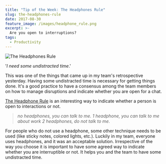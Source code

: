 ```yaml
---
title: "Tip of the Week: The Headphones Rule"
slug: the-headphones-rule
date: 2017-08-30
feature_image: /images/headphone_rule.png
excerpt: >-
  Are you open to interruptions?
tags:
  - Productivity
---
```

![The Headphones Rule](/images/headphone_rule.png)

'_I need some undistracted time_.'

This was one of the things that came up in my team's retrospective yesterday. Having some undistracted time is necessary for getting things done. It's a good practice to have a consensus among the team members on how to manage disruptions and indicate whether you are open for a chat.

[The Headphone Rule](http://theheadphonesrule.com/) is an interesting way to indicate whether a person is open to interactions or not.

> _no headphones, you can talk to me._
> _1 headphone, you can talk to me about work_
> _2 headphones, do not talk to me._

For people who do not use a headphone, some other technique needs to be used (like sticky notes, colored lights, etc.). Luckily in my team, everyone uses headphones, and it was an acceptable solution. Irrespective of the way you choose it is important to have some agreed way to indicate whether you are interruptible or not. It helps you and the team to have some undistracted time.